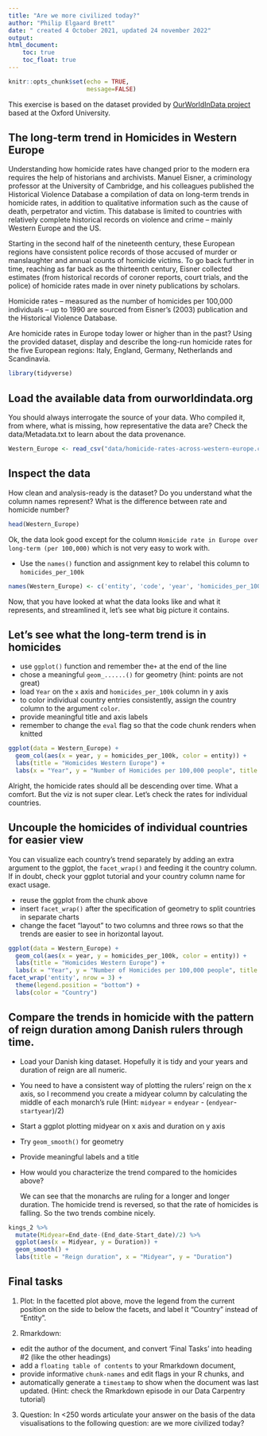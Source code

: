 ```yaml
---
title: "Are we more civilized today?"
author: "Philip Elgaard Brett"
date: " created 4 October 2021, updated 24 november 2022"
output:
html_document:
    toc: true
    toc_float: true
---
```


```r
knitr::opts_chunk$set(echo = TRUE,
                      message=FALSE)
```

This exercise is based on the dataset provided by [OurWorldInData project](https://ourworldindata.org/homicides) based at the Oxford University.

## The long-term trend in Homicides in Western Europe

Understanding how homicide rates have changed prior to the modern era requires the help of historians and archivists. Manuel Eisner, a criminology professor at the University of Cambridge, and his colleagues published the Historical Violence Database \href{https://cjrc.osu.edu/research/interdisciplinary/hvd}: a compilation of data on long-term trends in homicide rates, in addition to qualitative information such as the cause of death, perpetrator and victim. This database is limited to countries with relatively complete historical records on violence and crime -- mainly Western Europe and the US.

Starting in the second half of the nineteenth century, these European regions have consistent police records of those accused of murder or manslaughter and annual counts of homicide victims. To go back further in time, reaching as far back as the thirteenth century, Eisner collected estimates (from historical records of coroner reports, court trials, and the police) of homicide rates made in over ninety publications by scholars.

Homicide rates -- measured as the number of homicides per 100,000 individuals -- up to 1990 are sourced from Eisner's (2003) publication and the Historical Violence Database.

Are homicide rates in Europe today lower or higher than in the past? Using the provided dataset, display and describe the long-run homicide rates for the five European regions: Italy, England, Germany, Netherlands and Scandinavia.

```r
library(tidyverse)
```

## Load the available data from ourworldindata.org

You should always interrogate the source of your data. Who compiled it, from where, what is missing, how representative the data are? Check the data/Metadata.txt to learn about the data provenance.

```r
Western_Europe <- read_csv("data/homicide-rates-across-western-europe.csv")
```

## Inspect the data

How clean and analysis-ready is the dataset? Do you understand what the column names represent? What is the difference between rate and homicide number?

```r
head(Western_Europe)
```

Ok, the data look good except for the column `Homicide rate in Europe over long-term (per 100,000)` which is not very easy to work with.

-   Use the `names()` function and assignment key to relabel this column to `homicides_per_100k`

```r
names(Western_Europe) <- c('entity', 'code', 'year', 'homicides_per_100k')
```

Now, that you have looked at what the data looks like and what it represents, and streamlined it, let's see what big picture it contains.

## Let's see what the long-term trend is in homicides

-   use `ggplot()` function and remember the`+` at the end of the line
-   chose a meaningful `geom_......()` for geometry (hint: points are not great)
-   load `Year` on the `x` axis and `homicides_per_100k` column in y axis
-   to color individual country entries consistently, assign the country column to the argument `color`.
-   provide meaningful title and axis labels
-   remember to change the `eval` flag so that the code chunk renders when knitted

```r
ggplot(data = Western_Europe) + 
  geom_col(aes(x = year, y = homicides_per_100k, color = entity)) +
  labs(title = "Homicides Western Europe") + 
  labs(x = "Year", y = "Number of Homicides per 100,000 people", title = "Homicide rate in Europe from 1300-2000")
```

Alright, the homicide rates should all be descending over time. What a comfort. But the viz is not super clear. Let's check the rates for individual countries.

## Uncouple the homicides of individual countries for easier view

You can visualize each country's trend separately by adding an extra argument to the ggplot, the `facet_wrap()` and feeding it the country column. If in doubt, check your ggplot tutorial and your country column name for exact usage.

-   reuse the ggplot from the chunk above
-   insert `facet_wrap()` after the specification of geometry to split countries in separate charts
-   change the facet "layout" to two columns and three rows so that the trends are easier to see in horizontal layout.

```r
ggplot(data = Western_Europe) + 
  geom_col(aes(x = year, y = homicides_per_100k, color = entity)) +
  labs(title = "Homicides Western Europe") + 
  labs(x = "Year", y = "Number of Homicides per 100,000 people", title = "Homicide rate in Europe from 1300-2000") +
facet_wrap('entity', nrow = 3) +
  theme(legend.position = "bottom") +
  labs(color = "Country")
```

## Compare the trends in homicide with the pattern of reign duration among Danish rulers through time.

-   Load your Danish king dataset. Hopefully it is tidy and your years and duration of reign are all numeric.

-   You need to have a consistent way of plotting the rulers' reign on the x axis, so I recommend you create a midyear column by calculating the middle of each monarch's rule (Hint: `midyear` = `endyear` - (`endyear`-`startyear`)/2)

-   Start a ggplot plotting midyear on x axis and duration on y axis

-   Try `geom_smooth()` for geometry

-   Provide meaningful labels and a title

-   How would you characterize the trend compared to the homicides above?

    We can see that the monarchs are ruling for a longer and longer duration. The homicide trend is reversed, so that the rate of homicides is falling. So the two trends combine nicely.

```r
kings_2 %>% 
  mutate(Midyear=End_date-(End_date-Start_date)/2) %>% 
  ggplot(aes(x = Midyear, y = Duration)) +
  geom_smooth() + 
  labs(title = "Reign duration", x = "Midyear", y = "Duration")
```

## Final tasks

1)  Plot: In the facetted plot above, move the legend from the current position on the side to below the facets, and label it "Country" instead of "Entity".

2)  Rmarkdown:

-   edit the author of the document, and convert 'Final Tasks' into heading #2 (like the other headings)
-   add a `floating table of contents` to your Rmarkdown document,
-   provide informative `chunk-names` and edit flags in your R chunks, and
-   automatically generate a `timestamp` to show when the document was last updated. (Hint: check the Rmarkdown episode in our Data Carpentry tutorial)

3)  Question: In \<250 words articulate your answer on the basis of the data visualisations to the following question: are we more civilized today?
